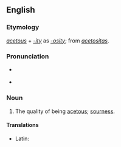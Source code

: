 ==English==

===Etymology===
''[[acetous]]'' + ''[[-ity]]'' as ''[[-osity]]''; from {{etyl|LL.|en}} ''[[acetositas]]''.

===Pronunciation===
* {{a|RP}} {{IPA|/ˈæsɛˌtɒsɪti/|lang=en}}
* {{audio|en-us-acetosity.ogg|Audio (US)|lang=en}}

===Noun===
{{en-noun|-}}

# The quality of being [[acetous]]; [[sourness]].

====Translations====
{{trans-top|the quality of being acetous}}
* Latin: {{t|la|acetositas}}
{{trans-mid}}
{{trans-bottom}}